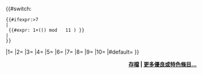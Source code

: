 {{#switch:

 {{#ifexpr:{{age_in_days|time1=<!--最新優良條目的當選日期:--> 2013-9-6 }}>7
 |
  {{#expr: 1+(({{floor|{{age_in_days|time1=2006-1-1}}/7}}) mod <!--優良條目個數:--> 11 ) }}
 |
 }}

|1={{Wikipedia:優良條目/2007年9月14日}}   <!-- 2007年澳門勞動節遊行 -->
|2={{Wikipedia:优良条目/2007年11月12日}}  <!-- 澳門政權移交 -->
|3={{Wikipedia:优良条目/2008年10月3日}}   <!-- 澳門經濟史 -->
|4={{Wikipedia:优良条目/2009年1月1日}}    <!-- 柯邦迪前地 -->
|5={{Wikipedia:优良条目/2009年4月1日}}    <!-- 紗紙契 (澳門) -->
|6={{Wikipedia:优良条目/2009年7月15日}}   <!-- 白眼塘 (澳門) -->
|7={{Wikipedia:优良条目/2009年9月3日}}    <!-- 爐石塘 -->
|8={{Wikipedia:优良条目/2010年9月2日}}    <!-- 雀仔園坊 -->
|9={{Wikipedia:优良条目/2012年9月10日}}   <!-- 燒灰爐村 -->
|10={{Wikipedia:优良条目/2012年10月10日}}  <!-- 塔石 -->
|#default={{Wikipedia:优良条目/2013年10月28日}}  <!-- 亞馬喇前地 -->
}}

<div align="right">
'''[[Portal:澳門/優良條目/存檔|存檔]] | [[Wikipedia:澳門維基人佈告板/優良特色條目|更多優良或特色條目...]]'''
</div>